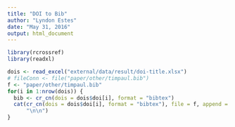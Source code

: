 ```yaml
---
title: "DOI to Bib"
author: "Lyndon Estes"
date: "May 31, 2016"
output: html_document
---
```


```r
library(rcrossref)
library(readxl)

dois <- read_excel("external/data/result/doi-title.xlsx")
# fileConn <- file("paper/other/timpaul.bib")
f <- "paper/other/timpaul.bib"
for(i in 1:nrow(dois)) {
  bib <- cr_cn(dois = dois$doi[i], format = "bibtex")
  cat(cr_cn(dois = dois$doi[i], format = "bibtex"), file = f, append = TRUE, 
      "\n\n")
}


```
